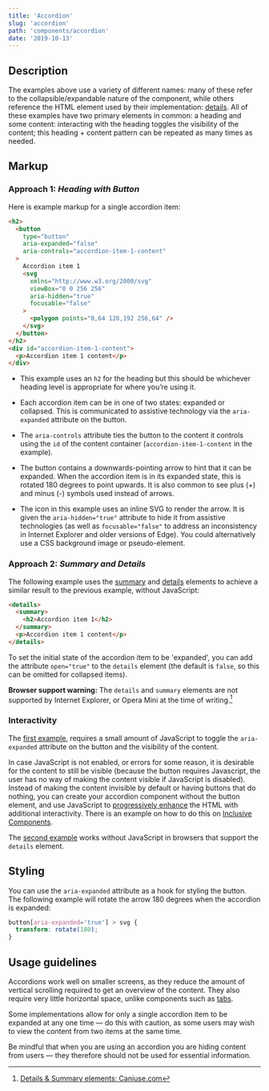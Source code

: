 ```yaml
---
title: 'Accordion'
slug: 'accordion'
path: 'components/accordion'
date: '2019-10-13'
---
```


## Description

The examples above use a variety of different names: many of these refer to the collapsible/expandable nature of the component, while others reference the HTML element used by their implementation: [details](https://developer.mozilla.org/en-US/docs/Web/HTML/Element/details). All of these examples have two primary elements in common: a heading and some content: interacting with the heading toggles the visibility of the content; this heading + content pattern can be repeated as many times as needed.

## Markup

### Approach 1: _Heading with Button_

Here is example markup for a single accordion item:

```html
<h2>
  <button
    type="button"
    aria-expanded="false"
    aria-controls="accordion-item-1-content"
  >
    Accordion item 1
    <svg
      xmlns="http://www.w3.org/2000/svg"
      viewBox="0 0 256 256"
      aria-hidden="true"
      focusable="false"
    >
      <polygon points="0,64 128,192 256,64" />
    </svg>
  </button>
</h2>
<div id="accordion-item-1-content">
  <p>Accordion item 1 content</p>
</div>
```

- This example uses an `h2` for the heading but this should be whichever heading level is appropriate for where you’re using it.

- Each accordion item can be in one of two states: expanded or collapsed. This is communicated to assistive technology via the `aria-expanded` attribute on the button.

- The `aria-controls` attribute ties the button to the content it controls using the `id` of the content container (`accordion-item-1-content` in the example).

- The button contains a downwards-pointing arrow to hint that it can be expanded. When the accordion item is in its expanded state, this is rotated 180 degrees to point upwards. It is also common to see plus (+) and minus (-) symbols used instead of arrows.

- The icon in this example uses an inline SVG to render the arrow. It is given the `aria-hidden="true"` attribute to hide it from assistive technologies (as well as `focusable="false"` to address an inconsistency in Internet Explorer and older versions of Edge). You could alternatively use a CSS background image or pseudo-element.

### Approach 2: _Summary and Details_

The following example uses the [summary](https://developer.mozilla.org/en-US/docs/Web/HTML/Element/summary) and [details](https://developer.mozilla.org/en-US/docs/Web/HTML/Element/details) elements to achieve a similar result to the previous example, without JavaScript:

```html
<details>
  <summary>
    <h2>Accordion item 1</h2>
  </summary>
  <p>Accordion item 1 content</p>
</details>
```

To set the initial state of the accordion item to be 'expanded', you can add the attribute `open="true"` to the `details` element (the default is `false`, so this can be omitted for collapsed items).

**Browser support warning:** The `details` and `summary` elements are not supported by Internet Explorer, or Opera Mini at the time of writing.[^1]

### Interactivity

The [first example](#approach-1-heading-with-button), requires a small amount of JavaScript to toggle the `aria-expanded` attribute on the button and the visibility of the content.

In case JavaScript is not enabled, or errors for some reason, it is desirable for the content to still be visible (because the button requires Javascript, the user has no way of making the content visible if JavaScript is disabled). Instead of making the content invisible by default or having buttons that do nothing, you can create your accordion component without the button element, and use JavaScript to [progressively enhance](https://www.gov.uk/service-manual/technology/using-progressive-enhancement) the HTML with additional interactivity. There is an example on how to do this on [Inclusive Components](https://inclusive-components.design/collapsible-sections/).

The [second example](#approach-2-summary-and-details) works without JavaScript in browsers that support the `details` element.

## Styling

You can use the `aria-expanded` attribute as a hook for styling the button. The following example will rotate the arrow 180 degrees when the accordion is expanded:

```css
button[aria-expanded='true'] > svg {
  transform: rotate(180);
}
```

## Usage guidelines

Accordions work well on smaller screens, as they reduce the amount of vertical scrolling required to get an overview of the content. They also require very little horizontal space, unlike components such as [tabs](/components/tabs).

Some implementations allow for only a single accordion item to be expanded at any one time — do this with caution, as some users may wish to view the content from two items at the same time.

Be mindful that when you are using an accordion you are hiding content from users — they therefore should not be used for essential information.

[^1]: [Details & Summary elements: Caniuse.com](https://caniuse.com/#feat=details)
